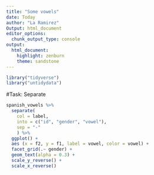 ```yaml
---
title: "Some vowels"
date: Today
author: "La Ramirez"
Output: html_document
editor_options: 
  chunk_output_type: console
output: 
  html_document: 
    highlight: zenburn
    theme: sandstone
---
```



```r
library("tidyverse")
library("untidydata")
```

#Task: Separate 
```r
spanish_vowels %>% 
  separate(
    col = label, 
    into = c("id", "gender", "vowel"), 
    sep = "-"
    ) %>% 
  ggplot() +
  aes (x = f2, y = f1, label = vowel, color = vowel) +
  facet_grid(.~ gender) +
  geom_text(alpha = 0.3) +
  scale_y_reverse() +
  scale_x_reverse()

```



